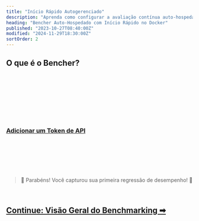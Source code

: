 ```yaml
---
title: "Início Rápido Autogerenciado"
description: "Aprenda como configurar a avaliação contínua auto-hospedada com o Bencher"
heading: "Bencher Auto-Hospedado com Início Rápido no Docker"
published: "2023-10-27T08:40:00Z"
modified: "2024-11-29T18:30:00Z"
sortOrder: 2
---
```



## O que é o Bencher?

<BencherIntro />

<br />

<DockerSelfHosted />

<br />

<DockerInstall />

<br />

<DockerInstallCli />

<br />

<DockerRunServers />

<br />

<DockerBencherHost />

<br />

<DockerSelfHostedAccount />

<br />

<QSApiToken>
    <h3><a id="add-api-token" href="http://localhost:3000/console/users/tokens/add?back=aHR0cHM6Ly9iZW5jaGVyLmRldi9wdC9kb2NzL3R1dG9yaWFsL3F1aWNrLXN0YXJ0LyNhZGQtYXBpLXRva2Vu">Adicionar um Token de API</a></h3>
</QSApiToken>

<br />

<QSCreateProject />

<br />

<QSRunReport />

<br />

<QSGenerateAlert />

<br />
<br />

> 🐰 Parabéns! Você capturou sua primeira regressão de desempenho! 🎉

<br />

<h2><a href="/pt/docs/explanation/benchmarking/">Continue: Visão Geral do Benchmarking ➡</a></h2>